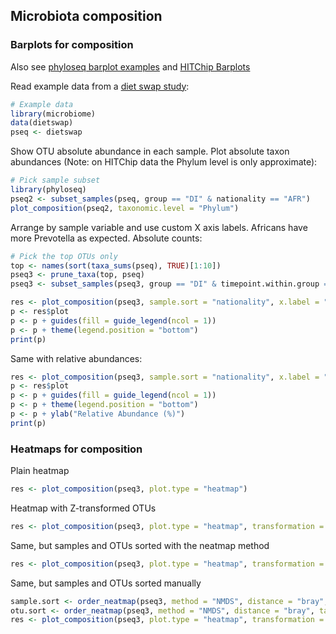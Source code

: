 ## Microbiota composition


### Barplots for composition

Also see [phyloseq barplot examples](http://joey711.github.io/phyloseq/plot_bar-examples.html) and [HITChip Barplots](Barplots.md)


Read example data from a [diet swap study](http://dx.doi.org/10.1038/ncomms7342):

```r
# Example data
library(microbiome)
data(dietswap)
pseq <- dietswap
```

Show OTU absolute abundance in each sample. Plot absolute taxon
abundances (Note: on HITChip data the Phylum level is only
approximate):

```r
# Pick sample subset
library(phyloseq)
pseq2 <- subset_samples(pseq, group == "DI" & nationality == "AFR")
plot_composition(pseq2, taxonomic.level = "Phylum")
```

Arrange by sample variable and use custom X axis labels. Africans have more Prevotella as expected. Absolute counts:

```r
# Pick the top OTUs only
top <- names(sort(taxa_sums(pseq), TRUE)[1:10])
pseq3 <- prune_taxa(top, pseq)
pseq3 <- subset_samples(pseq3, group == "DI" & timepoint.within.group == 1)

res <- plot_composition(pseq3, sample.sort = "nationality", x.label = "nationality")
p <- res$plot
p <- p + guides(fill = guide_legend(ncol = 1))
p <- p + theme(legend.position = "bottom")
print(p)
```


Same with relative abundances:

```r
res <- plot_composition(pseq3, sample.sort = "nationality", x.label = "nationality", transformation = "relative.abundance")
p <- res$plot
p <- p + guides(fill = guide_legend(ncol = 1))
p <- p + theme(legend.position = "bottom")
p <- p + ylab("Relative Abundance (%)")
print(p)
```



### Heatmaps for composition


Plain heatmap

```r
res <- plot_composition(pseq3, plot.type = "heatmap")
```


Heatmap with Z-transformed OTUs

```r
res <- plot_composition(pseq3, plot.type = "heatmap", transformation = "Z-OTU")
```


Same, but samples and OTUs sorted with the neatmap method

```r
res <- plot_composition(pseq3, plot.type = "heatmap", transformation = "Z-OTU", sample.sort = "neatmap", otu.sort = "neatmap")
```


Same, but samples and OTUs sorted manually

```r
sample.sort <- order_neatmap(pseq3, method = "NMDS", distance = "bray", target = "sites", first = NULL) 
otu.sort <- order_neatmap(pseq3, method = "NMDS", distance = "bray", target = "species", first = NULL)
res <- plot_composition(pseq3, plot.type = "heatmap", transformation = "Z-OTU", sample.sort = sample.sort, otu.sort = otu.sort)
```


